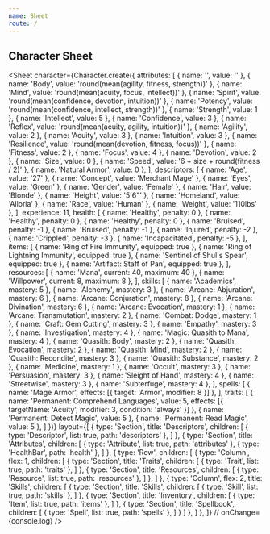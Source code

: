 ```yaml
---
name: Sheet
route: /
---
```


## Character Sheet

<Sheet
  character={Character.create({
    attributes: [
      { name: '', value: '' },
      { name: 'Body', value: 'round(mean(agility, fitness, strength))' },
      { name: 'Mind', value: 'round(mean(acuity, focus, intellect))' },
      { name: 'Spirit', value: 'round(mean(confidence, devotion, intuition))' },
      { name: 'Potency', value: 'round(mean(confidence, intellect, strength))' },
      { name: 'Strength', value: 1 },
      { name: 'Intellect', value: 5 },
      { name: 'Confidence', value: 3 },
      { name: 'Reflex', value: 'round(mean(acuity, agility, intuition))' },
      { name: 'Agility', value: 2 },
      { name: 'Acuity', value: 3 },
      { name: 'Intuition', value: 3 },
      { name: 'Resilience', value: 'round(mean(devotion, fitness, focus))' },
      { name: 'Fitness', value: 2 },
      { name: 'Focus', value: 4 },
      { name: 'Devotion', value: 2 },
      { name: 'Size', value: 0 },
      { name: 'Speed', value: '6 + size + round(fitness / 2)' },
      { name: 'Natural Armor', value: 0 },
    ],
    descriptors: [
      { name: 'Age', value: '27' },
      { name: 'Concept', value: 'Merchant Mage' },
      { name: 'Eyes', value: 'Green' },
      { name: 'Gender', value: 'Female' },
      { name: 'Hair', value: 'Blonde' },
      { name: 'Height', value: '5\'6"' },
      { name: 'Homeland', value: 'Alloria' },
      { name: 'Race', value: 'Human' },
      { name: 'Weight', value: '110lbs' },
    ],
    experience: 11,
    health: [
      { name: 'Healthy', penalty: 0 },
      { name: 'Healthy', penalty: 0 },
      { name: 'Healthy', penalty: 0 },
      { name: 'Bruised', penalty: -1 },
      { name: 'Bruised', penalty: -1 },
      { name: 'Injured', penalty: -2 },
      { name: 'Crippled', penalty: -3 },
      { name: 'Incapacitated', penalty: -5 },
    ],
    items: [
      { name: 'Ring of Fire Immunity', equipped: true },
      { name: 'Ring of Lightning Immunity', equipped: true },
      { name: 'Sentinel of Shul\'s Spear', equipped: true },
      { name: 'Artifact: Staff of Pan', equipped: true },
    ],
    resources: [
      { name: 'Mana', current: 40, maximum: 40 },
      { name: 'Willpower', current: 8, maximum: 8 },
    ],
    skills: [
      { name: 'Academics', mastery: 5 },
      { name: 'Alchemy', mastery: 3 },
      { name: 'Arcane: Abjuration', mastery: 6 },
      { name: 'Arcane: Conjuration', mastery: 8 },
      { name: 'Arcane: Divination', mastery: 6 },
      { name: 'Arcane: Evocation', mastery: 1 },
      { name: 'Arcane: Transmutation', mastery: 2 },
      { name: 'Combat: Dodge', mastery: 1 },
      { name: 'Craft: Gem Cutting', mastery: 3 },
      { name: 'Empathy', mastery: 3 },
      { name: 'Investigation', mastery: 4 },
      { name: 'Magic: Quasith to Mana', mastery: 4 },
      { name: 'Quasith: Body', mastery: 2 },
      { name: 'Quasith: Evocation', mastery: 2 },
      { name: 'Quasith: Mind', mastery: 2 },
      { name: 'Quasith: Recondite', mastery: 3 },
      { name: 'Quasith: Substance', mastery: 2 },
      { name: 'Medicine', mastery: 1 },
      { name: 'Occult', mastery: 3 },
      { name: 'Persuasion', mastery: 3 },
      { name: 'Sleight of Hand', mastery: 4 },
      { name: 'Streetwise', mastery: 3 },
      { name: 'Subterfuge', mastery: 4 },
    ],
    spells: [
      { name: 'Mage Armor', effects: [{ target: 'Armor', modifier: 8 }] },
    ],
    traits: [
      { name: 'Permanent: Comprehend Languages', value: 5,
        effects: [{ targetName: 'Acuity', modifier: 3, condition: 'always' }]
      },
      { name: 'Permanent: Detect Magic', value: 5 },
      { name: 'Permanent: Read Magic', value: 5 },
    ]
  })}
  layout={[
    { type: 'Section', title: 'Descriptors', children: [
      { type: 'Descriptor', list: true, path: 'descriptors' },
    ] },
    { type: 'Section', title: 'Attributes', children: [
      { type: 'Attribute', list: true, path: 'attributes' },
      { type: 'HealthBar', path: 'health' },
    ] },
    { type: 'Row', children: [
      { type: 'Column', flex: 1, children: [
        { type: 'Section', title: 'Traits', children: [
          { type: 'Trait', list: true, path: 'traits' },
        ] },
        { type: 'Section', title: 'Resources', children: [
          { type: 'Resource', list: true, path: 'resources' },
        ] },
      ] },
      { type: 'Column', flex: 2, title: 'Skills', children: [
        { type: 'Section', title: 'Skills', children: [
          { type: 'Skill', list: true, path: 'skills' },
        ] },
        { type: 'Section', title: 'Inventory', children: [
          { type: 'Item', list: true, path: 'items' },
        ] },
        { type: 'Section', title: 'Spellbook', children: [
          { type: 'Spell', list: true, path: 'spells' },
        ] }
      ] },
    ] },
  ]}
  // onChange={console.log}
/>
